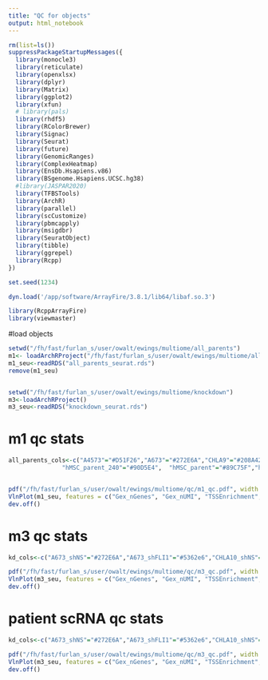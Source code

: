 ```yaml
---
title: "QC for objects"
output: html_notebook
---
```



```r
rm(list=ls()) 
suppressPackageStartupMessages({
  library(monocle3)
  library(reticulate)
  library(openxlsx)  
  library(dplyr)
  library(Matrix)
  library(ggplot2)
  library(xfun)
  # library(pals)
  library(rhdf5)
  library(RColorBrewer)
  library(Signac)
  library(Seurat)
  library(future)
  library(GenomicRanges)
  library(ComplexHeatmap)
  library(EnsDb.Hsapiens.v86)
  library(BSgenome.Hsapiens.UCSC.hg38)
  #library(JASPAR2020)
  library(TFBSTools)
  library(ArchR)
  library(parallel)
  library(scCustomize)
  library(pbmcapply)
  library(msigdbr)
  library(SeuratObject)
  library(tibble)
  library(ggrepel)
  library(Rcpp)
})

set.seed(1234)

dyn.load('/app/software/ArrayFire/3.8.1/lib64/libaf.so.3')

library(RcppArrayFire)
library(viewmaster)
```

#load objects
```r

setwd("/fh/fast/furlan_s/user/owalt/ewings/multiome/all_parents")
m1<- loadArchRProject("/fh/fast/furlan_s/user/owalt/ewings/multiome/all_parents")
m1_seu<-readRDS("all_parents_seurat.rds")
remove(m1_seu)


setwd("/fh/fast/furlan_s/user/owalt/ewings/multiome/knockdown")
m3<-loadArchRProject()
m3_seu<-readRDS("knockdown_seurat.rds")

```

# m1 qc stats
```r
all_parents_cols<-c("A4573"="#D51F26","A673"="#272E6A","CHLA9"="#208A42","CHLA10"="#89288F","PDX305"="#F47D2B", "RDES"="#FEE500","SKNMC"="#8A9FD1","TC32"="#3BBCA8","TC71"="#E6C2DC",
               "hMSC_parent_240"="#90D5E4",  "hMSC_parent"="#89C75F","hMSC.h7"="#F37B7D","RD_parent"="#78385c","U2OS_parent"="#C06CAB")


pdf("/fh/fast/furlan_s/user/owalt/ewings/multiome/qc/m1_qc.pdf", width = 16, height = 4)
VlnPlot(m1_seu, features = c("Gex_nGenes", "Gex_nUMI", "TSSEnrichment", "ReadsInBlacklist", "nFrags"), group.by = "cell_line", cols = all_parents_cols, pt.size= 0, ncol = 5)
dev.off()

```

# m3 qc stats
```r
kd_cols<-c("A673_shNS"="#272E6A","A673_shFLI1"="#5362e6","CHLA10_shNS"="#89288F", "CHLA10_shFLI1" = "#ea42f5", "PDX305_shNS"="#F47D2B", "PDX305_shFLI1" = "#fcc59f", "TC71_shNS"="#c49bb8", "TC71_shFLI1"= "#fac5eb")

pdf("/fh/fast/furlan_s/user/owalt/ewings/multiome/qc/m3_qc.pdf", width = 15, height = 4)
VlnPlot(m3_seu, features = c("Gex_nGenes", "Gex_nUMI", "TSSEnrichment", "ReadsInBlacklist", "nFrags"), group.by = "cell_line", cols = kd_cols, pt.size= 0, ncol = 5)
dev.off()

```

# patient scRNA qc stats
```r
kd_cols<-c("A673_shNS"="#272E6A","A673_shFLI1"="#5362e6","CHLA10_shNS"="#89288F", "CHLA10_shFLI1" = "#ea42f5", "PDX305_shNS"="#F47D2B", "PDX305_shFLI1" = "#fcc59f", "TC71_shNS"="#c49bb8", "TC71_shFLI1"= "#fac5eb")

pdf("/fh/fast/furlan_s/user/owalt/ewings/multiome/qc/m3_qc.pdf", width = 15, height = 4)
VlnPlot(m3_seu, features = c("Gex_nGenes", "Gex_nUMI", "TSSEnrichment", "ReadsInBlacklist", "nFrags"), group.by = "cell_line", cols = kd_cols, pt.size= 0, ncol = 5)
dev.off()

```